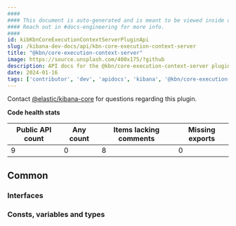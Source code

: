 ```yaml
---
####
#### This document is auto-generated and is meant to be viewed inside our experimental, new docs system.
#### Reach out in #docs-engineering for more info.
####
id: kibKbnCoreExecutionContextServerPluginApi
slug: /kibana-dev-docs/api/kbn-core-execution-context-server
title: "@kbn/core-execution-context-server"
image: https://source.unsplash.com/400x175/?github
description: API docs for the @kbn/core-execution-context-server plugin
date: 2024-01-16
tags: ['contributor', 'dev', 'apidocs', 'kibana', '@kbn/core-execution-context-server']
---
```




Contact [@elastic/kibana-core](https://github.com/orgs/elastic/teams/kibana-core) for questions regarding this plugin.

**Code health stats**

| Public API count  | Any count | Items lacking comments | Missing exports |
|-------------------|-----------|------------------------|-----------------|
| 9 | 0 | 8 | 0 |

## Common

### Interfaces
<DocDefinitionList data={kbnCoreExecutionContextServerObj.common.interfaces}/>

### Consts, variables and types
<DocDefinitionList data={kbnCoreExecutionContextServerObj.common.misc}/>

